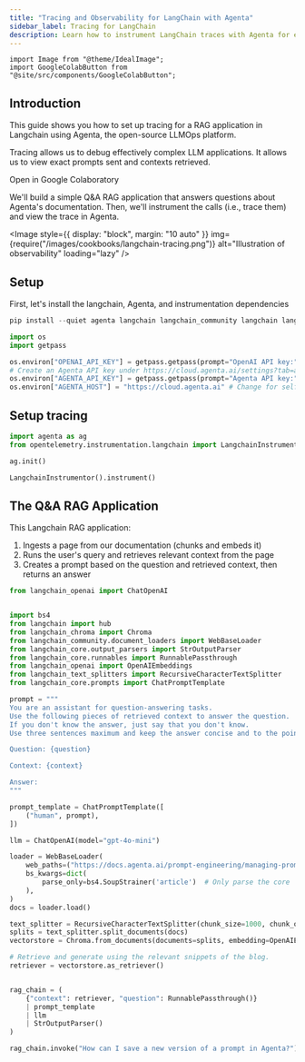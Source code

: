 ```yaml
---
title: "Tracing and Observability for LangChain with Agenta"
sidebar_label: Tracing for LangChain
description: Learn how to instrument LangChain traces with Agenta for enhanced LLM observability. This guide covers setup, configuration, and best practices for monitoring LLM applications using LangChain and OpenAI models.
---
```


```mdx-code-block
import Image from "@theme/IdealImage";
import GoogleColabButton from "@site/src/components/GoogleColabButton";
```



## Introduction

This guide shows you how to set up tracing for a RAG application in Langchain using Agenta, the open-source LLMOps platform.

Tracing allows us to debug effectively complex LLM applications. It allows us to view exact prompts sent and contexts retrieved.


<GoogleColabButton notebookPath="examples/jupyter/observability_langchain.ipynb">
  Open in Google Colaboratory
</GoogleColabButton>

We'll build a simple Q&A RAG application that answers questions about Agenta's documentation. Then, we'll instrument the calls (i.e., trace them) and view the trace in Agenta.

<Image
  style={{ display: "block", margin: "10 auto" }}
  img={require("/images/cookbooks/langchain-tracing.png")}
  alt="Illustration of observability"
  loading="lazy"
/>

## Setup

First, let's install the langchain, Agenta, and instrumentation dependencies

```python
pip install --quiet agenta langchain langchain_community langchain langchain-chroma langchain-openai opentelemetry-instrumentation-langchain
```

```python
import os
import getpass

os.environ["OPENAI_API_KEY"] = getpass.getpass(prompt="OpenAI API key:")
# Create an Agenta API key under https://cloud.agenta.ai/settings?tab=apiKeys
os.environ["AGENTA_API_KEY"] = getpass.getpass(prompt="Agenta API key:")
os.environ["AGENTA_HOST"] = "https://cloud.agenta.ai" # Change for self-hosted

```

## Setup tracing

```python
import agenta as ag
from opentelemetry.instrumentation.langchain import LangchainInstrumentor

ag.init()

LangchainInstrumentor().instrument()

```

## The Q&A RAG Application

This Langchain RAG application:

1. Ingests a page from our documentation (chunks and embeds it)
2. Runs the user's query and retrieves relevant context from the page
3. Creates a prompt based on the question and retrieved context, then returns an answer

```python
from langchain_openai import ChatOpenAI


import bs4
from langchain import hub
from langchain_chroma import Chroma
from langchain_community.document_loaders import WebBaseLoader
from langchain_core.output_parsers import StrOutputParser
from langchain_core.runnables import RunnablePassthrough
from langchain_openai import OpenAIEmbeddings
from langchain_text_splitters import RecursiveCharacterTextSplitter
from langchain_core.prompts import ChatPromptTemplate

prompt = """
You are an assistant for question-answering tasks.
Use the following pieces of retrieved context to answer the question.
If you don't know the answer, just say that you don't know.
Use three sentences maximum and keep the answer concise and to the point.

Question: {question}

Context: {context}

Answer:
"""

prompt_template = ChatPromptTemplate([
    ("human", prompt),
])

llm = ChatOpenAI(model="gpt-4o-mini")

loader = WebBaseLoader(
    web_paths=("https://docs.agenta.ai/prompt-engineering/managing-prompts-programatically/create-and-commit",),
    bs_kwargs=dict(
        parse_only=bs4.SoupStrainer('article')  # Only parse the core
    ),
)
docs = loader.load()

text_splitter = RecursiveCharacterTextSplitter(chunk_size=1000, chunk_overlap=200)
splits = text_splitter.split_documents(docs)
vectorstore = Chroma.from_documents(documents=splits, embedding=OpenAIEmbeddings())

# Retrieve and generate using the relevant snippets of the blog.
retriever = vectorstore.as_retriever()


rag_chain = (
    {"context": retriever, "question": RunnablePassthrough()}
    | prompt_template
    | llm
    | StrOutputParser()
)

rag_chain.invoke("How can I save a new version of a prompt in Agenta?")


```
